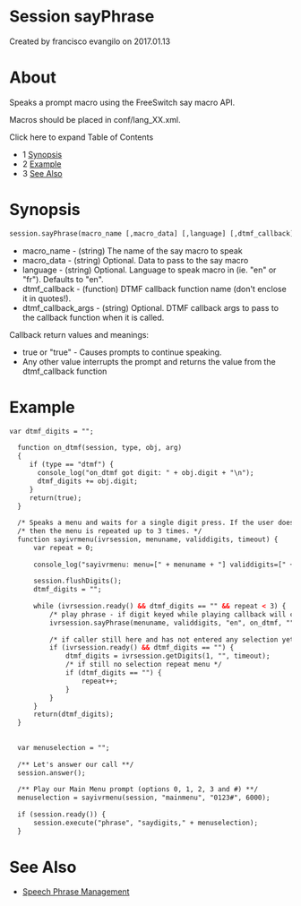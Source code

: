
# Session sayPhrase 

 Created by  francisco evangilo on 2017.01.13

# About

Speaks a prompt macro using the FreeSwitch say macro API.

Macros should be placed in conf/lang\_XX.xml.

Click here to expand Table of Contents

* 1 [Synopsis](#synopsis)
* 2 [Example](#example)
* 3 [See Also](#see-also)

# Synopsis

  
```xml
session.sayPhrase(macro_name [,macro_data] [,language] [,dtmf_callback] [,dtmf_callback_args]);
```

* macro\_name - (string) The name of the say macro to speak
* macro\_data - (string) Optional. Data to pass to the say macro
* language - (string) Optional. Language to speak macro in (ie. "en" or "fr"). Defaults to "en".
* dtmf\_callback - (function) DTMF callback function name (don't enclose it in quotes!).
* dtmf\_callback\_args - (string) Optional. DTMF callback args to pass to the callback function when it is called.

Callback return values and meanings:

* true or "true" - Causes prompts to continue speaking.
* Any other value interrupts the prompt and returns the value from the dtmf\_callback function

# Example

  
```xml
var dtmf_digits = "";
  
  function on_dtmf(session, type, obj, arg)
  {
     if (type == "dtmf") {
       console_log("on_dtmf got digit: " + obj.digit + "\n");
       dtmf_digits += obj.digit;
     }
     return(true);
  }
  
  /* Speaks a menu and waits for a single digit press. If the user does not enter a selection */
  /* then the menu is repeated up to 3 times. */
  function sayivrmenu(ivrsession, menuname, validdigits, timeout) {
      var repeat = 0;
  
      console_log("sayivrmenu: menu=[" + menuname + "] validdigits=[" + validdigits + "]\n");
  
      session.flushDigits();
      dtmf_digits = "";
  
      while (ivrsession.ready() && dtmf_digits == "" && repeat < 3) {
          /* play phrase - if digit keyed while playing callback will catch them*/
          ivrsession.sayPhrase(menuname, validdigits, "en", on_dtmf, "");
  
          /* if caller still here and has not entered any selection yet - wait for a selection*/
          if (ivrsession.ready() && dtmf_digits == "") {
              dtmf_digits = ivrsession.getDigits(1, "", timeout);
              /* if still no selection repeat menu */
              if (dtmf_digits == "") {
                  repeat++;
              }
          }
      }
      return(dtmf_digits);
  }
  
  
  var menuselection = "";
  
  /** Let's answer our call **/
  session.answer();
  
  /** Play our Main Menu prompt (options 0, 1, 2, 3 and #) **/
  menuselection = sayivrmenu(session, "mainmenu", "0123#", 6000);
  
  if (session.ready()) {
      session.execute("phrase", "saydigits," + menuselection);
  }
```

# See Also

* [Speech Phrase Management](../../../Configuration/Speech-Phrase-Management_9634492.mdx#0-about)

  

